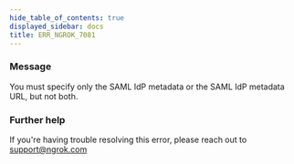 ```yaml
---
hide_table_of_contents: true
displayed_sidebar: docs
title: ERR_NGROK_7081
---
```




### Message

You must specify only the SAML IdP metadata or the SAML IdP metadata URL, but not both.

<ErrorDetails error="err_ngrok_7081" />

### Further help

If you're having trouble resolving this error, please reach out to [support@ngrok.com](mailto:support@ngrok.com?subject=Help%20with%20ERR_NGROK_7081)
